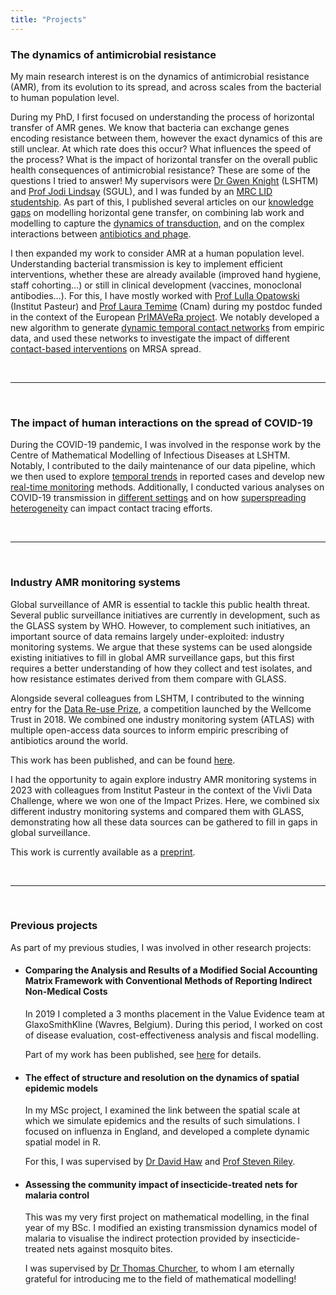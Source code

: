 ```yaml
---
title: "Projects"
---
```


### **The dynamics of antimicrobial resistance**

My main research interest is on the dynamics of antimicrobial resistance (AMR), from its evolution to its spread, and across scales from the bacterial to human population level.

During my PhD, I first focused on understanding the process of horizontal transfer of AMR genes.
We know that bacteria can exchange genes encoding resistance between them, however the exact dynamics of this are still unclear. At which rate does this occur? What influences the speed of the process? What is the impact of horizontal transfer on the overall public health consequences of antimicrobial resistance? These are some of the questions I tried to answer!
My supervisors were [Dr Gwen Knight](https://gwenknight.github.io/) (LSHTM) and [Prof Jodi Lindsay](https://www.sgul.ac.uk/profiles/jodi-lindsay) (SGUL), and I was funded by an [MRC LID studentship](http://mrc-lid.lshtm.ac.uk/).
As part of this, I published several articles on our [knowledge gaps](./papers/jrsocint_hgt.pdf) on modelling horizontal gene transfer, on combining lab work and modelling to capture the [dynamics of transduction](./papers/msys_transduction.pdf), and on the complex interactions between [antibiotics and phage](./papers/pcomp_transduction.pdf).

I then expanded my work to consider AMR at a human population level. Understanding bacterial transmission is key to implement efficient interventions, whether these are already available (improved hand hygiene, staff cohorting...) or still in clinical development (vaccines, monoclonal antibodies...).
For this, I have mostly worked with [Prof Lulla Opatowski](https://research.pasteur.fr/en/member/lulla-opatowski/) (Institut Pasteur) and [Prof Laura Temime](https://mesurs.cnam.fr/laboratoire-mesurs/laura-temime--1398722.kjsp#/) (Cnam) during my postdoc funded in the context of the European [PrIMAVeRa project](https://www.primavera-amr.eu/).
We notably developed a new algorithm to generate [dynamic temporal contact networks](./papers/medrxiv_algo.pdf) from empiric data, and used these networks to investigate the impact of different [contact-based interventions](./papers/medrxiv_ctc.pdf) on MRSA spread.

<br>

***

<br>

### **The impact of human interactions on the spread of COVID-19**

During the COVID-19 pandemic, I was involved in the response work by the Centre of Mathematical Modelling of Infectious Diseases at LSHTM. Notably, I contributed to the daily maintenance of our data pipeline, which we then used to explore [temporal trends](./papers/scirep_nhs.pdf) in reported cases and develop new [real-time monitoring](./papers/philb_autotrend.pdf)  methods. Additionally, I conducted various analyses on COVID-19 transmission in [different settings](./papers/wor_setting.pdf) and on how [superspreading heterogeneity](./papers/wor_contact_tracing.pdf) can impact contact tracing efforts.


<br>

***

<br>

### **Industry AMR monitoring systems**

Global surveillance of AMR is essential to tackle this public health threat. Several public surveillance initiatives are currently in development, such as the GLASS system by WHO. However, to complement such initiatives, an important source of data remains largely under-exploited: industry monitoring systems. We argue that these systems can be used alongside existing initiatives to fill in global AMR surveillance gaps, but this first requires a better understanding of how they collect and test isolates, and how resistance estimates derived from them compare with GLASS.

Alongside several colleagues from LSHTM, I contributed to the winning entry for the [Data Re-use Prize](https://wellcome.ac.uk/news/new-data-re-use-prizes-help-unlock-value-research), a competition launched by the Wellcome Trust in 2018.
We combined one industry monitoring system (ATLAS) with multiple open-access data sources to inform empiric prescribing of antibiotics around the world.

This work has been published, and can be found [here](./papers/wor_empiric.pdf).

I had the opportunity to again explore industry AMR monitoring systems in 2023 with colleagues from Institut Pasteur in the context of the Vivli Data Challenge, where we won one of the Impact Prizes.
Here, we combined six different industry monitoring systems and compared them with GLASS, demonstrating how all these data sources can be gathered to fill in gaps in global surveillance.

This work is currently available as a [preprint](./papers/medrxiv_compare.pdf).

<br>

***

<br>

### **Previous projects**

As part of my previous studies, I was involved in other research projects:

* #### Comparing the Analysis and Results of a Modified Social Accounting Matrix Framework with Conventional Methods of Reporting Indirect Non-Medical Costs
In 2019 I completed a 3 months placement in the Value Evidence team at GlaxoSmithKline (Wavres, Belgium). During this period, I worked on cost of disease evaluation, cost-effectiveness analysis and fiscal modelling.

    Part of my work has been published, see [here](./papers/pheco_sam.pdf) for details.

* #### The effect of structure and resolution on the dynamics of spatial epidemic models
In my MSc project, I examined the link between the spatial scale at which we simulate epidemics and the results of such simulations. I focused on influenza in England, and developed a complete dynamic spatial model in R.

    For this, I was supervised by [Dr David Haw](https://www.imperial.ac.uk/people/d.haw) and [Prof Steven Riley](https://www.imperial.ac.uk/people/s.riley).

* #### Assessing the community impact of insecticide-treated nets for malaria control
This was my very first project on mathematical modelling, in the final year of my BSc. I modified an existing transmission dynamics model of malaria to visualise the indirect protection provided by insecticide-treated nets against mosquito bites.

    I was supervised by [Dr Thomas Churcher](https://www.imperial.ac.uk/people/thomas.churcher), to whom I am eternally grateful for introducing me to the field of mathematical modelling!

